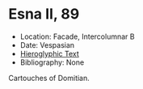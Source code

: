 # Esna II, 89 {-}

<style>
  .col2 {
    columns: 2 300px;         /* number of columns and width in pixels*/
    -webkit-columns: 2 300px; /* chrome, safari */
    -moz-columns: 2 300px;    /* firefox */
    -webkit-column-break-inside: avoid;
    -page-break-inside: avoid;
    -break-inside: avoid;
  }

</style>


- Location: Facade, Intercolumnar B
- Date: Vespasian
- [Hieroglyphic Text](https://www.ifao.egnet.net/uploads/publications/enligne/Temples-Esna002.pdf#page=253){target="_blank"}
- Bibliography: None


Cartouches of Domitian.
